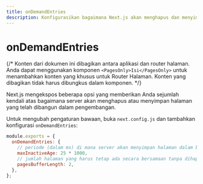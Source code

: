 ```yaml
---
title: onDemandEntries
description: Konfigurasikan bagaimana Next.js akan menghapus dan menyimpan halaman yang dibuat dalam pengembangan.
---
```


# onDemandEntries

{/* Konten dari dokumen ini dibagikan antara aplikasi dan router halaman. Anda dapat menggunakan komponen `<PagesOnly>Isi</PagesOnly>` untuk menambahkan konten yang khusus untuk Router Halaman. Konten yang dibagikan tidak harus dibungkus dalam komponen. */}

Next.js mengekspos beberapa opsi yang memberikan Anda sejumlah kendali atas bagaimana server akan menghapus atau menyimpan halaman yang telah dibangun dalam pengembangan.

Untuk mengubah pengaturan bawaan, buka `next.config.js` dan tambahkan konfigurasi `onDemandEntries`:

```js filename="next.config.js"
module.exports = {
  onDemandEntries: {
    // periode (dalam ms) di mana server akan menyimpan halaman dalam buffer
    maxInactiveAge: 25 * 1000,
    // jumlah halaman yang harus tetap ada secara bersamaan tanpa dihapus
    pagesBufferLength: 2,
  },
};
```
